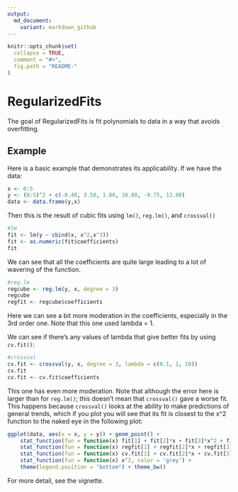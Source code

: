```yaml
---
output:
  md_document:
    variant: markdown_github
---
```


```r
knitr::opts_chunk$set(
  collapse = TRUE,
  comment = "#>",
  fig.path = "README-"
)
```

# RegularizedFits

The goal of RegularizedFits is fit polynomials to data in a way that avoids overfitting.

## Example

Here is a basic example that demonstrates its applicability. If we have the data:

```r
x <- 0:5
y <- (0:5)^2 + c(-0.40, 3.50, 1.80, 10.00, -9.75, 13.80)
data <- data.frame(y,x) 
```


Then this is the result of cubic fits using `lm()`, `reg.lm()`, and `crossval()`

```r
#lm
fit <- lm(y ~ cbind(x, x^2,x^3))
fit <- as.numeric(fit$coefficients)
fit
```

We can see that all the coefficients are quite large leading to a lot of wavering of the function.

```r
#reg.lm
regcube <- reg.lm(y, x, degree = 3)
regcube
regfit <- regcube$coefficients
```

Here we can see a bit more moderation in the coefficients, especially in the 3rd order one. Note that this one used lambda = 1.

We can see if there's any values of lambda that give better fits by using `cv.fit()`:

```r
#crossval
cv.fit <- crossval(y, x, degree = 3, lambda = c(0.1, 1, 10))
cv.fit
cv.fit <- cv.fit$coefficients
```

This one has even more moderation. Note that although the error here is larger than for `reg.lm()`; this doesn't mean that `crossval()` gave a worse fit. This happens because `crossval()` looks at the ability to make predictions of general trends, which if you plot you will see that its fit is closest to the x^2 function to the naked eye in the following plot:

```r
ggplot(data, aes(x = x, y = y)) + geom_point() + 
	stat_function(fun = function(x) fit[1] + fit[2]*x + fit[3]*x^2 + fit[4]*x^3, aes(color = 'unregularized')) + 
	stat_function(fun = function(x) regfit[1] + regfit[2]*x + regfit[3]*x^2 + regfit[4]*x^3, aes(color = 'regularized')) + 	
	stat_function(fun = function(x) cv.fit[1] + cv.fit[2]*x + cv.fit[3]*x^2 + cv.fit[4]*x^3, aes(color = 'cross validated')) +
	stat_function(fun = function(x) x^2, color = 'grey') +
	theme(legend.position = "bottom") + theme_bw()
```

For more detail, see the vignette.

